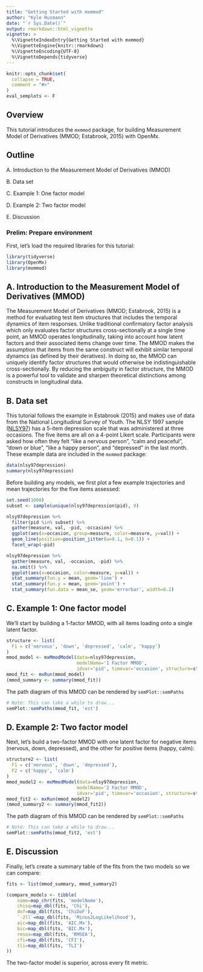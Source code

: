 ```yaml
---
title: "Getting Started with mxmmod"
author: "Kyle Husmann"
date: "`r Sys.Date()`"
output: rmarkdown::html_vignette
vignette: >
  %\VignetteIndexEntry{Getting Started with mxmmod}
  %\VignetteEngine{knitr::rmarkdown}
  %\VignetteEncoding{UTF-8}
  %\VignetteDepends{tidyverse}
---
```


```r
knitr::opts_chunk$set(
  collapse = TRUE,
  comment = "#>"
)
eval_semplots <- F
```

## Overview

This tutorial introduces the `mxmmod` package, for building Measurement Model of Derivatives (MMOD; Estabrook, 2015) with OpenMx.

## Outline

A. Introduction to the Measurement Model of Derivatives (MMOD)

B. Data set

C. Example 1: One factor model

D. Example 2: Two factor model

E. Discussion

### Prelim: Prepare environment

First, let's load the required libraries for this tutorial:

```r
library(tidyverse)
library(OpenMx)
library(mxmmod)
```

## A. Introduction to the Measurement Model of Derivatives (MMOD)

The Measurement Model of Derivatives  (MMOD; Estabrook, 2015) is a method for evaluating test item structures that includes the temporal dynamics of item responses.
Unlike traditional confirmatory factor analysis which only evaluates factor structures cross-sectionally at a single time point, an MMOD operates longitudinally, taking into account how latent factors and their associated items change over time.
The MMOD makes the assumption that items from the same construct will exhibit similar temporal dynamcs (as defined by their deratives).
In doing so, the MMOD can uniquely identify factor structures that would otherwise be indistinguishable cross-sectionally.
By reducing the ambiguity in factor structure, the MMOD is a powerful tool to validate and sharpen theoretical distinctions among constructs in longitudinal data.

## B. Data set

This tutorial follows the example in Estabrook (2015) and makes use of data from the National Longitudinal Survey of Youth.
The NLSY 1997 sample ([NLSY97](https://www.bls.gov/nls/nlsy97.htm)) has a 5-item depression scale that was administered at three occasions.
The five items are all on a 4-point Likert scale.
Participants were asked how often they felt "like a nervous person", "calm and peaceful", "down or blue", "like a happy person", and "depressed" in the last month. These  example data are included in the `mxmmod` package:

```r
data(nlsy97depression)
summary(nlsy97depression)
```

Before building any models, we first plot a few example trajectories and mean trajectories for the five items assessed:

```r
set.seed(1000)
subset <- sample(unique(nlsy97depression$pid), 9)

nlsy97depression %>%
  filter(pid %in% subset) %>%
  gather(measure, val, -pid, -occasion) %>%
  ggplot(aes(x=occasion, group=measure, color=measure, y=val)) +
  geom_line(position=position_jitter(w=0.1, h=0.1)) +
  facet_wrap(~pid)
```

```r
nlsy97depression %>%
  gather(measure, val, -occasion, -pid) %>%
  na.omit() %>%
  ggplot(aes(x=occasion, color=measure, y=val)) +
  stat_summary(fun.y = mean, geom='line') +
  stat_summary(fun.y = mean, geom='point') +
  stat_summary(fun.data = mean_se, geom='errorbar', width=0.2)
```

## C. Example 1: One factor model

We'll start by building a 1-factor MMOD, with all items loading onto a single latent factor.

```r
structure <- list(
  F1 = c('nervous', 'down', 'depressed', 'calm', 'happy')
)
mmod_model <- mxMmodModel(data=nlsy97depression,
                          modelName='1 Factor MMOD',
                          idvar='pid', timevar='occasion', structure=structure, fiml=F)
mmod_fit <- mxRun(mmod_model)
(mmod_summary <- summary(mmod_fit))
```

The path diagram of this MMOD can be rendered by `semPlot::semPaths`

```r
# Note: This can take a while to draw...
semPlot::semPaths(mmod_fit, 'est')
```


## D. Example 2: Two factor model

Next, let's build a two-factor MMOD with one latent factor for negative items (nervous, down, depressed), and the other for positive items (happy, calm):

```r
structure2 <- list(
  F1 = c('nervous', 'down', 'depressed'),
  F2 = c('happy', 'calm')
)
mmod_model2 <- mxMmodModel(data=nlsy97depression,
                          modelName='2 Factor MMOD',
                          idvar='pid', timevar='occasion', structure=structure2)
mmod_fit2 <- mxRun(mmod_model2)
(mmod_summary2 <- summary(mmod_fit2))
```

The path diagram of this MMOD can be rendered by `semPlot::semPaths`

```r
# Note: This can take a while to draw...
semPlot::semPaths(mmod_fit2, 'est')
```

## E. Discussion

Finally, let's create a summary table of the fits from the two models so we can compare:

```r
fits <- list(mmod_summary, mmod_summary2)

(compare_models <- tibble(
    name=map_chr(fits, 'modelName'),
    chisq=map_dbl(fits, 'Chi'),
    dof=map_dbl(fits, 'ChiDoF'),
    `-2ll`=map_dbl(fits, 'Minus2LogLikelihood'),
    aic=map_dbl(fits, 'AIC.Mx'),
    bic=map_dbl(fits, 'BIC.Mx'),
    rmsea=map_dbl(fits, 'RMSEA'),
    cfi=map_dbl(fits, 'CFI'),
    tli=map_dbl(fits, 'TLI')  
))
```

The two-factor model is superior, across every fit metric.
